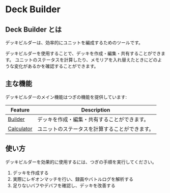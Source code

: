 # Deck Builder

## Deck Builder とは

デッキビルダーは、効率的にユニットを編成するためのツールです。

デッキビルダーを使用することで、デッキを作成・編集・共有することができます。
ユニットのステータスを計算したり、メモリアを入れ替えたときにどのような変化があるかを確認することができます。

## 主な機能

デッキビルダーのメイン機能はつぎの機能を提供しています:

| Feature                                     | Description             |
|---------------------------------------------|-------------------------|
| [Builder](/docs/deck-builder/builder)       | デッキを作成・編集・共有することができます。  |
| [Calculator](/docs/deck-builder/calculator) | ユニットのステータスを計算することができます。 |

## 使い方

デッキビルダーを効果的に使用するには、つぎの手順を実行してください。

1. デッキを作成する
2. 実際にレギオンマッチを行い、録画やバトルログを解析する
3. 足りないバフやデバフを確認し、デッキを改善する
